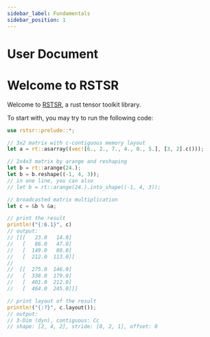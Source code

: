 ```yaml
---
sidebar_label: Fundamentals
sidebar_position: 1
---
```


# User Document


<DocCardList />

# Welcome to RSTSR

Welcome to [RSTSR](https://github.com/RESTGroup/rstsr), a rust tensor toolkit library.

To start with, you may try to run the following code:

```rust
use rstsr::prelude::*;

// 3x2 matrix with c-contiguous memory layout
let a = rt::asarray((vec![6., 2., 7., 4., 8., 5.], [3, 2].c()));

// 2x4x3 matrix by arange and reshaping
let b = rt::arange(24.);
let b = b.reshape((-1, 4, 3));
// in one line, you can also
// let b = rt::arange(24.).into_shape((-1, 4, 3));

// broadcasted matrix multiplication
let c = &b % &a;

// print the result
println!("{:6.1}", c)
// output:
// [[[   23.0   14.0]
//   [   86.0   47.0]
//   [  149.0   80.0]
//   [  212.0  113.0]]
//
//  [[  275.0  146.0]
//   [  338.0  179.0]
//   [  401.0  212.0]
//   [  464.0  245.0]]]

// print layout of the result
println!("{:?}", c.layout());
// output:
// 3-Dim (dyn), contiguous: Cc
// shape: [2, 4, 2], stride: [8, 2, 1], offset: 0
```
